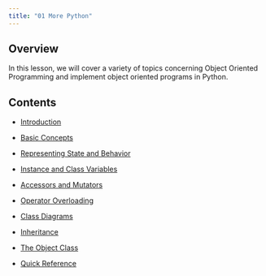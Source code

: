 ```yaml
---
title: "01 More Python"
---
```


## Overview  

In this lesson, we will cover a variety of topics concerning Object Oriented Programming and implement object oriented programs in Python. 


## Contents

- [Introduction](./01 Introduction.qmd)

- [Basic Concepts](./02 Basic Concepts.qmd)

- [Representing State and Behavior](./03 Representing State and Behavior.qmd)

- [Instance and Class Variables](./04 Instance and Class Variables.qmd)

- [Accessors and Mutators](./05 Accessors and Mutators.qmd)

- [Operator Overloading](./06 Operator Overloading.qmd)

- [Class Diagrams](./07 Class Diagrams.qmd)

- [Inheritance](./08 Inheritance.qmd)

- [The Object Class](./09 The Object Class.qmd)

- [Quick Reference](./10 Quick Reference.qmd)

